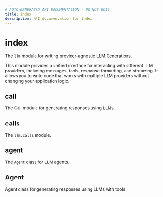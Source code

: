 ```yaml
---
# AUTO-GENERATED API DOCUMENTATION - DO NOT EDIT
title: index
description: API documentation for index
---
```


# index

The `llm` module for writing provider-agnostic LLM Generations.

This module provides a unified interface for interacting with different LLM providers,
including messages, tools, response formatting, and streaming. It allows you to write
code that works with multiple LLM providers without changing your application logic.

## <ApiType type="Alias" path="index" symbolName="call" /> call

The Call module for generating responses using LLMs.

## <ApiType type="Module" path="index" symbolName="calls" /> calls

The `llm.calls` module.

## <ApiType type="Alias" path="index" symbolName="agent" /> agent

The `Agent` class for LLM agents.

## <ApiType type="Alias" path="index" symbolName="Agent" /> Agent

Agent class for generating responses using LLMs with tools.


